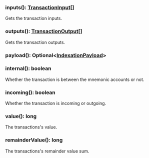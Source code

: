 

### inputs(): [TransactionInput[]](#transactioninput)

Gets the transaction inputs.

### outputs(): [TransactionOutput[]](#transactionoutput)

Gets the transaction outputs.

### payload(): Optional&lt;[IndexationPayload](#indexationpayload)&gt;



### internal(): boolean

Whether the transaction is between the mnemonic accounts or not.

### incoming(): boolean

Whether the transaction is incoming or outgoing.

### value(): long

The transactions's value.

### remainderValue(): long

The transactions's remainder value sum.
